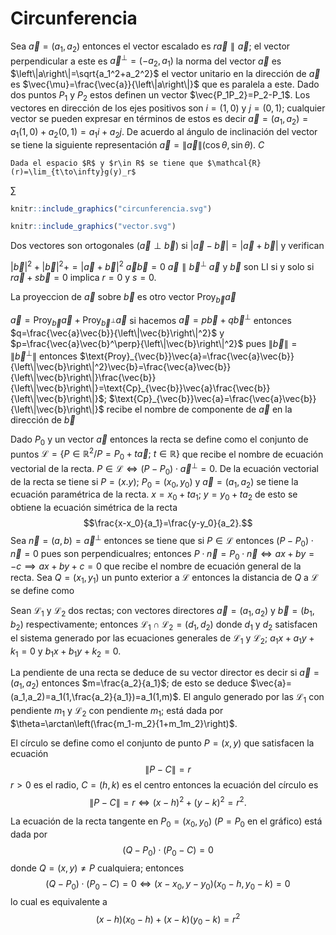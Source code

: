 # Circunferencia

Sea $\vec{a}=(a_1,a_2)$ entonces el vector escalado es $r\vec{a}\parallel\vec{a}$; el vector perpendicular a este es $\vec{a}^\perp=(-a_2,a_1)$ la norma del vector $\vec{a}$ es $\left\|a\right\|=\sqrt{a_1^2+a_2^2}$ el vector unitario en la dirección de $\vec{a}$ es $\vec{\mu}=\frac{\vec{a}}{\left\|a\right\|}$ que es paralela a este. Dado dos puntos $P_1$ y $P_2$ estos definen un vector $\vec{P_1P_2}=P_2-P_1$. Los vectores en dirección de los ejes positivos son $i=(1,0)$ y $j=(0,1)$; cualquier vector se pueden expresar en términos de estos es decir $\vec{a}=(a_1,a_2)=a_1(1,0)+a_2(0,1)=a_1i+a_2j$. De acuerdo al ángulo de inclinación del vector se tiene la siguiente representación $\vec{a}=\left\|\vec{a}\right\|(\cos\theta,\sin\theta)$. $C$

```theorem
Dada el espacio $R$ y $r\in R$ se tiene que $\mathcal{R}(r)=\lim_{t\to\infty}g(y)_r$
```
$\sum$

```r
knitr::include_graphics("circunferencia.svg")
```

```r
knitr::include_graphics("vector.svg")
```
Dos vectores son ortogonales ($\vec{a}\perp\vec{b}$) si $\left|\vec{a}-\vec{b}\right|=\left|\vec{a}+\vec{b}\right|$ y verifican

$\left|\vec{b}\right|^2+\left|\vec{b}\right|^2+=\left|\vec{a}+\vec{b}\right|^2$
$\vec{a}\vec{b}=0$
$\vec{a}\parallel\vec{b}^\perp$
$\vec{a}$ y $\vec{b}$ son LI si y solo si $r\vec{a}+s\vec{b}=0$ implica $r=0$ y $s=0$.

La proyeccion de $\vec{a}$ sobre $\vec{b}$ es otro vector $\text{Proy}_{\vec{b}}\vec{a}$

$\vec{a}=\text{Proy}_{\vec{b}}\vec{a}+\text{Proy}_{\vec{b}^\perp}\vec{a}$ si hacemos $\vec{a}=p\vec{b}+q\vec{b}^\perp$ entonces $q=\frac{\vec{a}\vec{b}}{\left\|\vec{b}\right\|^2}$ y $p=\frac{\vec{a}\vec{b}^\perp}{\left\|\vec{b}\right\|^2}$ pues $\left\|\vec{b}\right\|=\left\|\vec{b}^\perp\right\|$ entonces  $\text{Proy}_{\vec{b}}\vec{a}=\frac{\vec{a}\vec{b}}{\left\|\vec{b}\right\|^2}\vec{b}=\frac{\vec{a}\vec{b}}{\left\|\vec{b}\right\|}\frac{\vec{b}}{\left\|\vec{b}\right\|}=\text{Cp}_{\vec{b}}\vec{a}\frac{\vec{b}}{\left\|\vec{b}\right\|}$; $\text{Cp}_{\vec{b}}\vec{a}=\frac{\vec{a}\vec{b}}{\left\|\vec{b}\right\|}$ recibe el nombre de componente de $\vec{a}$ en la dirección de $\vec{b}$



Dado $P_0$ y un vector $\vec{a}$ entonces la recta se define como el conjunto de puntos $\mathcal{L}=\left\{P\in\mathbb{R}^2/P=P_0+t\vec{a};\: t\in \mathbb{R}\right\}$ que recibe el nombre de ecuación vectorial de la recta. $P\in\mathcal{L}\iff (P-P_0)\cdot\vec{a}^\perp=0$. De la ecuación vectorial de la recta se tiene si $P=(x.y)$; $P_0=(x_0,y_0)$ y $\vec{a}=(a_1,a_2)$ se tiene la ecuación paramétrica de la recta. $x=x_0+ta_1$; $y=y_0+ta_2$ de esto se obtiene la ecuación simétrica de la recta $$\frac{x-x_0}{a_1}=\frac{y-y_0}{a_2}.$$ Sea $\vec{n}=(a,b)=\vec{a}^\perp$ entonces se tiene que si $P\in \mathcal{L}$ entonces $(P-P_0)\cdot \vec{n}=0$ pues son perpendicualres; entonces $P\cdot \vec{n}=P_0\cdot \vec{n}\iff ax+by=-c\implies ax+by+c=0$ que recibe el nombre de ecuación general de la recta. Sea $Q=(x_1,y_1)$ un punto exterior a $\mathcal{L}$ entonces la distancia de $Q$ a $\mathcal{L}$ se define como


\begin{align*}d[Q;\mathcal{L}] & =\left|\text{Cp}_{\vec{n}}(Q-P_0)\right| \\
& =\left|\frac{(Q-P_0)\cdot\vec{n}}{\left|\vec{n}\right|}\right| \\
& =\left|\frac{Q\cdot\vec{n}-P_0\cdot\vec{n}}{\left|\vec{n}\right|}\right| \\
& =\frac{\left|ax_1+by_1+c\right|}{\sqrt{a^2+b^2}}
\end{align*}

Sean $\mathcal{L}_1$ y $\mathcal{L}_2$ dos rectas; con vectores directores $\vec{a}=(a_1,a_2)$ y $\vec{b}=(b_1,b_2)$ respectivamente; entonces $\mathcal{L}_1\cap\mathcal{L}_2=(d_1,d_2)$ donde $d_1$ y  $d_2$ satisfacen el sistema generado por las ecuaciones generales de $\mathcal{L}_1$ y $\mathcal{L}_2$; $a_1x+a_1y+k_1=0$ y $b_1x+b_1y+k_2=0$.

La pendiente de una recta se deduce de su vector director es decir si $\vec{a}=(a_1,a_2)$ entonces $m=\frac{a_2}{a_1}$; de esto se deduce $\vec{a}=(a_1,a_2)=a_1(1,\frac{a_2}{a_1})=a_1(1,m)$. El angulo generado por las $\mathcal{L}_1$ con pendiente $m_1$ y $\mathcal{L}_2$ con pendiente $m_1$; está dada por $\theta=\arctan\left(\frac{m_1-m_2}{1+m_1m_2}\right)$.

El círculo se define como el conjunto de punto $P=(x,y)$ que satisfacen la ecuación $$\left \|P-C\right\|=r$$ $r>0$ es el radio,  $C=(h,k)$ es el centro entonces la ecuación del círculo es $$\left \|P-C\right\|=r\iff (x-h)^2+(y-k)^2=r^2.$$

La ecuación de la recta tangente en $P_0=(x_0,y_0)$ ($P=P_0$ en el gráfico) está dada por $$(Q-P_0)\cdot(P_0-C)=0$$ donde $Q=(x,y)\neq P$ cualquiera; entonces $$(Q-P_0)\cdot(P_0-C)=0\iff  (x-x_0,y-y_0)(x_0-h,y_0-k)=0$$ lo cual es equivalente a $$(x-h)(x_0-h)+(x-k)(y_0-k)=r^2$$


